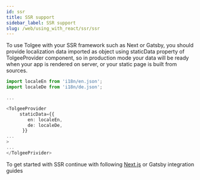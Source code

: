 ```yaml
---
id: ssr
title: SSR support
sidebar_label: SSR support
slug: /web/using_with_react/ssr/ssr
---
```


To use Tolgee with your SSR framework such as Next or Gatsby, you should provide localization data imported as object
using staticData property of TolgeeProvider component, so in production mode your data will be ready when your app is
rendered on server, or your static page is built from sources.

```typescript jsx
import localeEn from 'i18n/en.json';
import localeDe from 'i18n/de.json';

...

<TolgeeProvider
     staticData={{
        en: localeEn,
        de: localeDe,
      }}
...
>
...
</TolgeePrivider>
```

To get started with SSR continue with following [Next.js](./using_with_next) or Gatsby integration guides
